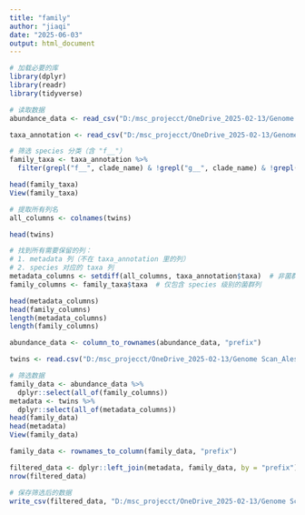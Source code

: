 ---
title: "family"
author: "jiaqi"
date: "2025-06-03"
output: html_document
---
```{r}
# 加载必要的库
library(dplyr)
library(readr)
library(tidyverse)
```

```{r}
# 读取数据
abundance_data <- read_csv("D:/msc_projecct/OneDrive_2025-02-13/Genome Scan_Alessia 2023/merged_metaphlan_bugs_abundance_table_20211201_version_4_cm.csv")

taxa_annotation <- read_csv("D:/msc_projecct/OneDrive_2025-02-13/Genome Scan_Alessia 2023/taxa_annotation_cm.csv")
```

```{r}
# 筛选 species 分类（含 "f__"）
family_taxa <- taxa_annotation %>%
  filter(grepl("f__", clade_name) & !grepl("g__", clade_name) & !grepl("s__", clade_name) & !grepl("t__", clade_name))

head(family_taxa)
View(family_taxa)
```
```{r}
# 提取所有列名
all_columns <- colnames(twins)

head(twins)
```
```{r}
# 找到所有需要保留的列：
# 1. metadata 列（不在 taxa_annotation 里的列）
# 2. species 对应的 taxa 列
metadata_columns <- setdiff(all_columns, taxa_annotation$taxa)  # 非菌群列
family_columns <- family_taxa$taxa  # 仅包含 species 级别的菌群列

head(metadata_columns)
head(family_columns)
length(metadata_columns)
length(family_columns)
```
```{r}
abundance_data <- column_to_rownames(abundance_data, "prefix")
```

```{r}
twins <- read.csv("D:/msc_projecct/OneDrive_2025-02-13/Genome Scan_Alessia 2023/twins_group.csv")
```

```{r}
# 筛选数据
family_data <- abundance_data %>%
  dplyr::select(all_of(family_columns))
metadata <- twins %>%
  dplyr::select(all_of(metadata_columns))
head(family_data)
head(metadata)
View(family_data)
```
```{r}
family_data <- rownames_to_column(family_data, "prefix")
```
```{r}
filtered_data <- dplyr::left_join(metadata, family_data, by = "prefix")
nrow(filtered_data)
```
```{r}
# 保存筛选后的数据
write_csv(filtered_data, "D:/msc_projecct/OneDrive_2025-02-13/Genome Scan_Alessia 2023/twins_group_family.csv")
```


